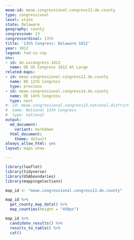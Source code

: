 ```yaml
---
meae-id: meae.congressional.congress13.de.county
type: congressional
level: state
state: Delaware
geography: county
congressnum: 13
congressordinal: 13th
title: '13th Congress: Delaware 1812'
year: 1812
legend: fed-vs-rep
nnv:
- id: de.uscongress.1812
  name: DE US Congress 1812 At Large
related-maps:
- id: meae.congressional.congress12.de.county
  name: DE 12th Congress
  type: previous
- id: meae.congressional.congress14.de.county
  name: DE 14th Congress
  type: next
#- id: meae.congressional.congress13.national.district
#  name: National 13th Congress
#  type: national
output:
  md_document:
    variant: markdown
  html_document:
    theme: default
always_allow_html: yes
layout: maps-show

---
```


```r
library(leaflet)
library(tidyverse)
library(USAboundaries)
library(mappingelections)

map_id <- "meae.congressional.congress13.de.county"
```

<div class="map">

```r
map_id %>%
  get_county_map_data() %>%
  map_counties(height = "450px")
```

</div>

<div class="results-table">

```r
map_id %>%
  candidate_results() %>%
  results_to_table() %>%
  cat()
```

</div>
